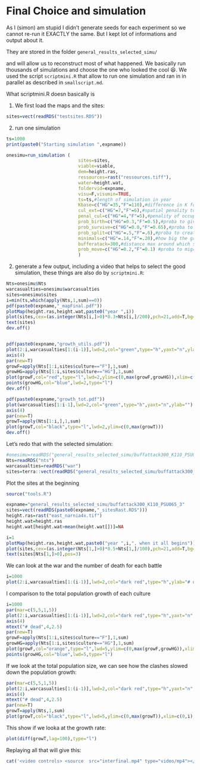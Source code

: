 # Final Choice and simulation


As I (simon) am stupid I didn't generate seeds for each experiment so we cannot re-run it EXACTLY the same. But I kept lot of informations and output about it.

They are stored in the folder `general_results_selected_simu/`

and will allow us to reconstruct most of what happened. We basically run thousands of simulations and choose the one who looked the cool 😆. We used the script `scriptmini.R` that allow to run one simulation and ran in in parallel as described in `smallscript.md`.

What scriptmini.R doesn basically is

1. We first load the maps and the sites:

```r
sites=vect(readRDS("testsites.RDS"))
```

2. run one simulation


```r

ts=1000
print(paste0("Starting simulation ",expname))

onesimu=run_simulation (
                           sites=sites,
                           viable=viable,
                           dem=height.ras,
                           ressources=rast("ressources.tiff"),
                           water=height.wat,
                           foldervid=expname,
                           visu=F,visumin=TRUE,
                           ts=ts,#length of simulation in year
                           Kbase=c("HG"=35,"F"=110),#difference in K for the two cultures
                           cul_ext=c("HG"=7,"F"=6),#spatial penality to extent: lower, bigger penality
                           penal_cul=c("HG"=4,"F"=5),#penality of occupational area: low, other sites can cam close
                           prob_birth=c("HG"=0.3,"F"=0.5),#proba to give birth every year
                           prob_survive=c("HG"=0.8,"F"=0.65),#proba to die when pop > K
                           prob_split=c("HG"=.5,"F"=.6),#proba to create new settlement when Ne > K
                           minimals=c("HG"=.14,"F"=.20),#how big the group of migrant should be to create a new city vs migrate to a existing one 
                           bufferatack=300,#distance max around which settlement can fight
                           prob_move=c("HG"=0.2,"F"=0.1) #proba to migrate to existing settlement when Ne > K
                           )
```



2. generate a few output, including a video that helps to select the good simulation, these things are also do by `scriptmini.R`:

```r


Nts=onesimu$Nts
warcasualties=onesimu$warcasualties
sites=onesimu$sites
i=min(ts,which(apply(Nts,1,sum)==0))
pdf(paste0(expname,"_mapFinal.pdf"))
plotMap(height.ras,height.wat,paste0("year ",i))
plot(sites,cex=(as.integer(Nts[i,]>0)*0.3+Nts[i,]/200),pch=21,add=T,bg=rainbow(2,alpha=.6)[as.factor(sites$culture)])
text(sites)
dev.off()


pdf(paste0(expname,"growth_utils.pdf"))
plot(2:i,warcasualties[1:(i-1)],lwd=2,col="green",type="h",yaxt="n",ylab="",xlim=c(0,i))
axis(4)
par(new=T)
growF=apply(Nts[1:i,sites$culture=="F"],1,sum)
growHG=apply(Nts[1:i,sites$culture=="HG"],1,sum)
plot(growF,col="red",type="l",lwd=2,ylim=c(0,max(growF,growHG)),xlim=c(0,i))
points(growHG,col="blue",lwd=2,type="l")
dev.off()

pdf(paste0(expname,"growth_tot.pdf"))
plot(warcasualties[1:i-1],lwd=2,col="green",type="h",yaxt="n",ylab="")
axis(4)
par(new=T)
growT=apply(Nts[1:i,],1,sum)
plot(growT,col="black",type="l",lwd=2,ylim=c(0,max(growT)))
dev.off()
```

Let's redo that with the selected simulation:


```r

#onesimu=readRDS("general_results_selected_simu/buffattack300_K110_PSU065_3_all.RDS")
Nts=readRDS("nts")
warcasualties=readRDS("war")
sites=terra::vect(readRDS("general_results_selected_simu/buffattack300_K110_PSU065_3_sitesRast.RDS"))

```

Plot the sites at the beginning 

```r
source("tools.R")

expname="general_results_selected_simu/buffattack300_K110_PSU065_3"
sites=vect(readRDS(paste0(expname,"_sitesRast.RDS")))
height.ras=rast("east_narnia4x.tif")
height.wat=height.ras
height.wat[height.wat>mean(height.wat[])]=NA

i=1
plotMap(height.ras,height.wat,paste0("year ",i,", when it all begins"))
plot(sites,cex=(as.integer(Nts[1,]>0)*0.5+Nts[1,]/100),pch=21,add=T,bg=rainbow(2,alpha=.6)[as.factor(sites$culture)])
text(sites[Nts[1,]>0],pos=3)

```

We can look at the war and the number of death for each battle

```r
i=1000
plot(2:i,warcasualties[1:(i-1)],lwd=2,col="dark red",type="h",ylab="# dead",xlim=c(0,i))
```

I comparison to the total population growth of each culture

```r
i=1000
par(mar=c(5,5,1,5))
plot(2:i,warcasualties[1:(i-1)],lwd=2,col="dark red",type="h",yaxt="n",ylab="",xlim=c(0,i),xlab="time")
axis(4)
mtext("# dead",4,2.5)
par(new=T)
growF=apply(Nts[1:i,sites$culture=="F"],1,sum)
growHG=apply(Nts[1:i,sites$culture=="HG"],1,sum)
plot(growF,col="orange",type="l",lwd=5,ylim=c(0,max(growF,growHG)),xlim=c(0,i),ylab="pop",xlab="")
points(growHG,col="blue",lwd=5,type="l")
```

If we look at the total population size, we can see how the clashes slowed down the population growth:
```r
par(mar=c(5,5,1,5))
plot(2:i,warcasualties[1:(i-1)],lwd=2,col="dark red",type="h",yaxt="n",ylab="",xlim=c(0,i),xlab="time")
axis(4)
mtext("# dead",4,2.5)
par(new=T)
growT=apply(Nts,1,sum)
plot(growT,col="black",type="l",lwd=5,ylim=c(0,max(growT)),xlim=c(0,i),ylab="pop",xlab="")

```

This show if we looka at the growth rate:

```r
plot(diff(growT,lag=100),type="l")
```


Replaying all that will give this:


```r
cat('<video controls> <source  src="interfinal.mp4" type="video/mp4"></video>')
```



